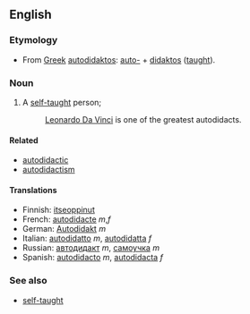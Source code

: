 ==English==
===Etymology===
*From [[Greek]] [[autodidaktos]]: [[auto-]] + [[didaktos]] ([[taught]]).

===Noun===
#A [[self-taught]] person;
#: [[Leonardo Da Vinci]] is one of the greatest autodidacts.

====Related====
*[[autodidactic]]
*[[autodidactism]]

====Translations====
*Finnish: [[itseoppinut]]
*French: [[autodidacte]] ''m'',''f''
*German: [[Autodidakt]] ''m''
*Italian: [[autodidatto]] ''m'', [[autodidatta]] ''f''
*Russian: [[автодидакт]] ''m'', [[самоучка]] ''m''
*Spanish: [[autodidacto]] ''m'', [[autodidacta]] ''f''

===See also===
*[[self-taught]]